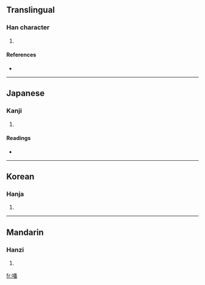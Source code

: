 ==Translingual==

===Han character===
{{Han char|rn=30|rad=口|as=12|sn=15|four=|canj=口竹木田 (RHDW)}}

# {{defn|Han|sort=口12}}

====References====
* {{Han ref|kx=0208.070|dkj=04287|dj=0431.040|hdz=10685.090|uh=5643|ud=22083}}

----

==Japanese==

===Kanji===
{{ja-kanji|grade=|rs=口12}}

# {{defn|Japanese|sort=口12}}

====Readings====
* {{ja-readings|on=[[はん]] (han), [[ぼん]] (bon)|kun=[[こえ]] (koe)}}

----

==Korean==

===Hanja===
{{ko-hanja|hangeul=건|rv=eon|mr=ŏn}}

# {{defn|Korean|sort=口12}}

----

==Mandarin==

===Hanzi===
{{cmn-hanzi|pin=[[fān]] ([[fan1]])|wg=fan<sup>1</sup>}}

# {{defn|Mandarin|sort=口12}}

[[fr:噃]]